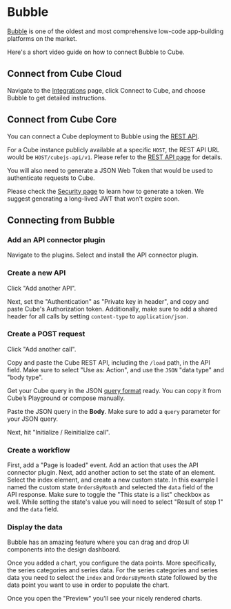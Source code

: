 # Bubble

[Bubble](https://bubble.io/) is one of the oldest and most comprehensive
low-code app-building platforms on the market.

Here's a short video guide on how to connect Bubble to Cube.

<LoomVideo url="https://www.loom.com/embed/554bee2daa7e42529b8eb4d0494e6674" />

## Connect from Cube Cloud

Navigate to the [Integrations](/product/workspace/integrations#connect-specific-tools)
page, click <Btn>Connect to Cube</Btn>, and choose <Btn>Bubble</Btn> to get
detailed instructions.

## Connect from Cube Core

You can connect a Cube deployment to Bubble using the [REST API](/product/apis-integrations/rest-api).

For a Cube instance publicly available at a specific `HOST`, the REST API URL
would be `HOST/cubejs-api/v1`. Please refer to the
[REST API page](/product/apis-integrations/rest-api) for details.

You will also need to generate a JSON Web Token that would be used to
authenticate requests to Cube.

Please check the [Security page](/product/auth#generating-json-web-tokens-jwt)
to learn how to generate a token. We suggest generating a long-lived JWT that
won't expire soon.

## Connecting from Bubble

### Add an API connector plugin

Navigate to the plugins. Select and install the API connector plugin.

### Create a new API

Click "Add another API".

<Screenshot src="https://ucarecdn.com/a2e85b6e-b321-40d8-ba56-2dc4b7d7f50b/" />

Next, set the "Authentication" as "Private key in header", and copy and paste
Cube's Authorization token. Additionally, make sure to add a shared header for
all calls by setting `content-type` to `application/json`.

<Screenshot src="https://ucarecdn.com/8bf3d936-1886-4bc0-b6c4-10bb76adb21f/" />

### Create a POST request

Click "Add another call".

Copy and paste the Cube REST API, including the `/load` path, in the API field.
Make sure to select "Use as: Action", and use the `JSON` "data type" and "body
type".

<Screenshot src="https://ucarecdn.com/5f857c2f-ba88-40a9-9112-b4368a19b608/" />

Get your Cube query in the JSON
[query format](/product/apis-integrations/rest-api/query-format) ready. You can
copy it from Cube’s Playground or compose manually.

Paste the JSON query in the **Body**. Make sure to add a `query` parameter for
your JSON query.

<Screenshot src="https://ucarecdn.com/4e86bc38-56bb-44bc-b99d-6b55bb963761/" />

Next, hit "Initialize / Reinitialize call".

### Create a workflow

First, add a "Page is loaded" event. Add an action that uses the API connector
plugin. Next, add another action to set the state of an element. Select the
index element, and create a new custom state. In this example I named the custom
state `OrdersByMonth` and selected the `data` field of the API response. Make
sure to toggle the "This state is a list" checkbox as well. While setting the
state's value you will need to select "Result of step 1" and the `data` field.

<Screenshot src="https://ucarecdn.com/9f7a98e2-6ba8-463b-bbee-059fd29da4ab/" />

### Display the data

Bubble has an amazing feature where you can drag and drop UI components into the
design dashboard.

Once you added a chart, you configure the data points. More specifically, the
series categories and series data. For the series categories and series data you
need to select the `index` and `OrdersByMonth` state followed by the data point
you want to use in order to populate the chart.

<Screenshot src="https://ucarecdn.com/c2684ea0-5cad-4fee-9496-e9bc745ea68c/" />

Once you open the "Preview" you'll see your nicely rendered charts.

<Screenshot src="https://ucarecdn.com/1e1790fc-a5ed-4921-b1f1-7cd326ea6932/" />
